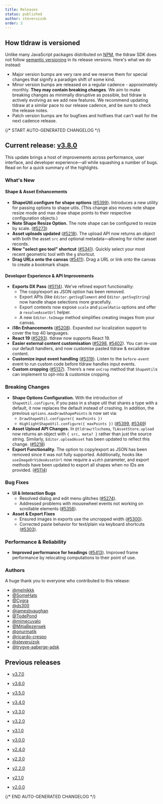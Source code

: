 ```yaml
---
title: Releases
status: published
author: steveruizok
order: 3
---
```


## How tldraw is versioned

Unlike many JavaScript packages distributed on [NPM](https://www.npmjs.com/), the tldraw SDK does not follow [semantic versioning](https://semver.org/) in its release versions. Here's what we do instead:

- Major version bumps are very rare and we reserve them for special changes that signify a paradigm shift of some kind.
- Minor version bumps are released on a regular cadence - approximately monthly. **They may contain breaking changes**. We aim to make breaking changes as minimally disruptive as possible, but tldraw is actively evolving as we add new features. We recommend updating tldraw at a similar pace to our release cadence, and be sure to check the release notes.
- Patch version bumps are for bugfixes and hotfixes that can't wait for the next cadence release.



{/* START AUTO-GENERATED CHANGELOG */}

## Current release: [v3.8.0](/releases/v3.8.0)

This update brings a host of improvements across performance, user interface, and developer experience—all while squashing a number of bugs. Read on for a quick summary of the highlights.

### What's New

#### Shape & Asset Enhancements

- **ShapeUtil.configure for shape options** ([#5399](https://github.com/tldraw/tldraw/pull/5399)). Introduces a new utility for passing options to shape utils. (This change also moves note shape resize mode and max draw shape points to their respective configuration objects.)
- **Note Shape Resize Option.** The note shape can be configured to resize by scale. ([#5273](https://github.com/tldraw/tldraw/pull/5273))
- **Asset uploads updated** ([#5218](https://github.com/tldraw/tldraw/pull/5218)). The upload API now returns an object with both the asset `src` and optional metadata—allowing for richer asset records.
- **New "select geo tool" shortcut** ([#5341](https://github.com/tldraw/tldraw/pull/5341)). Quickly select your most recent geometric tool with the `g` shortcut.
- **Drag URLs onto the canvas** ([#5411](https://github.com/tldraw/tldraw/pull/5411)). Drag a URL or link onto the canvas to create a bookmark shape.

#### Developer Experience & API Improvements

- **Exports DX Pass** ([#5114](https://github.com/tldraw/tldraw/pull/5114)). We’ve refined export functionality:
    - The copy/export as JSON option has been removed.
    - Export APIs (like `Editor.getSvgElement` and `Editor.getSvgString`) now handle shape selections more gracefully.
    - Export contexts now expose `scale` and `pixelRatio` options and offer a `resolveAssetUrl` helper.
    - A new `Editor.toImage` method simplifies creating images from your canvas.
- **i18n Enhancements** ([#5208](https://github.com/tldraw/tldraw/pull/5208)). Expanded our localization support to cover the top 40 languages.
- **React 19** ([#5293](https://github.com/tldraw/tldraw/pull/5293)). tldraw now supports React 19.
- **Easier external content customisation** ([#5298](https://github.com/tldraw/tldraw/pull/5298), [#5402](https://github.com/tldraw/tldraw/pull/5402)). You can re-use our default handlers, and now customise pasted tldraw & excalidraw content.
- **Customize input event handling** ([#5319](https://github.com/tldraw/tldraw/pull/5319)). Listen to the `before-event` event to run custom code before tldraw handles input events.
- **Custom cropping** ([#5137](https://github.com/tldraw/tldraw/pull/5137)). There’s a new `onCrop` method that `ShapeUtil`s can implement to opt-into & customize cropping.

### Breaking Changes

- **Shape Options Configuration.** With the introduction of `ShapeUtil.configure`, if you pass in a shape util that shares a type with a default, it now replaces the default instead of crashing. In addition, the previous `options.maxDrawShapePoints` is now set via:
    - `DrawShapeUtil.configure({ maxPoints })`
    - `HighlightShapeUtil.configure({ maxPoints })` ([#5399](https://github.com/tldraw/tldraw/pull/5399), [#5349](https://github.com/tldraw/tldraw/pull/5349))
- **Asset Upload API Changes.** In `@tldraw/tlschema`, `TLAssetStore.upload` now returns an object with `{ src, meta? }` rather than just the source string. Similarly, `Editor.uploadAsset` has been updated to reflect this change. ([#5218](https://github.com/tldraw/tldraw/pull/5218))
- **Export Functionality.** The option to copy/export as JSON has been removed since it was not fully supported. Additionally, hooks like `useImageOrVideoAssetUrl` now require a `width` parameter, and export methods have been updated to export all shapes when no IDs are provided. ([#5114](https://github.com/tldraw/tldraw/pull/5114))

### Bug Fixes

- **UI & Interaction Bugs**
    - Resolved dialog and edit menu glitches ([#5274](https://github.com/tldraw/tldraw/pull/5274)).
    - Addressed problems with mousewheel events not working on scrollable elements ([#5356](https://github.com/tldraw/tldraw/pull/5356)).
- **Asset & Export Fixes**
    - Ensured images in exports use the uncropped width ([#5300](https://github.com/tldraw/tldraw/pull/5300)).
    - Corrected paste behavior for text/plain via keyboard shortcuts ([#5303](https://github.com/tldraw/tldraw/pull/5303)).

### Performance & Reliability

- **Improved performance for headings** ([#5413](https://github.com/tldraw/tldraw/pull/5413)). Improved frame performance by relocating computations to their point of use.

### Authors

A huge thank you to everyone who contributed to this release:

- [@melnikkk](https://github.com/melnikkk)
- [@SomeHats](https://github.com/SomeHats)
- [@Cygra](https://github.com/Cygra)
- [@ds300](https://github.com/ds300)
- [@jamesbvaughan](https://github.com/jamesbvaughan)
- [@TodePond](https://github.com/TodePond)
- [@mimecuvalo](https://github.com/mimecuvalo)
- [@MitjaBezensek](https://github.com/MitjaBezensek)
- [@onurmatik](https://github.com/onurmatik)
- [@ricardo-crespo](https://github.com/ricardo-crespo)
- [@steveruizok](https://github.com/steveruizok)
- [@trygve-aaberge-adsk](https://github.com/trygve-aaberge-adsk)
						
## Previous releases

- [v3.7.0](/releases/v3.7.0)

- [v3.6.0](/releases/v3.6.0)

- [v3.5.0](/releases/v3.5.0)

- [v3.4.0](/releases/v3.4.0)

- [v3.3.0](/releases/v3.3.0)

- [v3.2.0](/releases/v3.2.0)

- [v3.1.0](/releases/v3.1.0)

- [v3.0.0](/releases/v3.0.0)

- [v2.4.0](/releases/v2.4.0)

- [v2.3.0](/releases/v2.3.0)

- [v2.2.0](/releases/v2.2.0)

- [v2.1.0](/releases/v2.1.0)

- [v2.0.0](/releases/v2.0.0)

{/* END AUTO-GENERATED CHANGELOG */}


